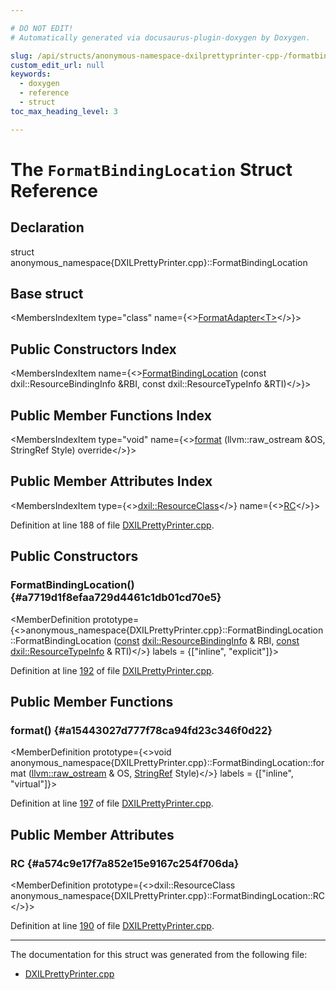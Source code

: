 ```yaml
---

# DO NOT EDIT!
# Automatically generated via docusaurus-plugin-doxygen by Doxygen.

slug: /api/structs/anonymous-namespace-dxilprettyprinter-cpp-/formatbindinglocation
custom_edit_url: null
keywords:
  - doxygen
  - reference
  - struct
toc_max_heading_level: 3

---
```





# The `FormatBindingLocation` Struct Reference

<DoxygenPage pluginConfig={pluginConfig}>



## Declaration

<CodeBlock>struct anonymous_namespace{DXILPrettyPrinter.cpp}::FormatBindingLocation</CodeBlock>

## Base struct

<MembersIndex>

<MembersIndexItem
  type="class"
  name={<><a href="/docs/api/classes/llvm/formatadapter">FormatAdapter&lt;T&gt;</a></>}>
</MembersIndexItem>

</MembersIndex>

## Public Constructors Index

<MembersIndex>

<MembersIndexItem
  name={<><a href="#a7719d1f8efaa729d4461c1db01cd70e5">FormatBindingLocation</a> (const dxil::ResourceBindingInfo &amp;RBI, const dxil::ResourceTypeInfo &amp;RTI)</>}>
</MembersIndexItem>

</MembersIndex>

## Public Member Functions Index

<MembersIndex>

<MembersIndexItem
  type="void"
  name={<><a href="#a15443027d777f78ca94fd23c346f0d22">format</a> (llvm::raw&#95;ostream &amp;OS, StringRef Style) override</>}>
</MembersIndexItem>

</MembersIndex>

## Public Member Attributes Index

<MembersIndex>

<MembersIndexItem
  type={<><a href="/docs/api/namespaces/llvm/dxil/#a132a161d0df9261a144e907a02141687">dxil::ResourceClass</a></>}
  name={<><a href="#a574c9e17f7a852e15e9167c254f706da">RC</a></>}>
</MembersIndexItem>

</MembersIndex>


Definition at line 188 of file <a href="/docs/api/files/lib/lib/target/lib/target/directx/dxilprettyprinter-cpp">DXILPrettyPrinter.cpp</a>.

<SectionDefinition>

## Public Constructors

### FormatBindingLocation() {#a7719d1f8efaa729d4461c1db01cd70e5}

<MemberDefinition
  prototype={<>anonymous&#95;namespace&#123;DXILPrettyPrinter.cpp&#125;::FormatBindingLocation::FormatBindingLocation (<a href="/docs/api/files/lib/lib/target/lib/target/aarch64/aarch64promoteconstant-cpp/#a90f8350fecae261c25be85d38b451bff">const</a> <a href="/docs/api/classes/llvm/dxil/resourcebindinginfo">dxil::ResourceBindingInfo</a> &amp; RBI, <a href="/docs/api/files/lib/lib/target/lib/target/aarch64/aarch64promoteconstant-cpp/#a90f8350fecae261c25be85d38b451bff">const</a> <a href="/docs/api/classes/llvm/dxil/resourcetypeinfo">dxil::ResourceTypeInfo</a> &amp; RTI)</>}
  labels = {["inline", "explicit"]}>

Definition at line <a href="/docs/api/files/lib/lib/target/lib/target/directx/dxilprettyprinter-cpp/#l00192">192</a> of file <a href="/docs/api/files/lib/lib/target/lib/target/directx/dxilprettyprinter-cpp">DXILPrettyPrinter.cpp</a>.
</MemberDefinition>

</SectionDefinition>

<SectionDefinition>

## Public Member Functions

### format() {#a15443027d777f78ca94fd23c346f0d22}

<MemberDefinition
  prototype={<>void anonymous&#95;namespace&#123;DXILPrettyPrinter.cpp&#125;::FormatBindingLocation::format (<a href="/docs/api/classes/llvm/raw-ostream">llvm::raw&#95;ostream</a> &amp; OS, <a href="/docs/api/classes/llvm/stringref">StringRef</a> Style)</>}
  labels = {["inline", "virtual"]}>

Definition at line <a href="/docs/api/files/lib/lib/target/lib/target/directx/dxilprettyprinter-cpp/#l00197">197</a> of file <a href="/docs/api/files/lib/lib/target/lib/target/directx/dxilprettyprinter-cpp">DXILPrettyPrinter.cpp</a>.
</MemberDefinition>

</SectionDefinition>

<SectionDefinition>

## Public Member Attributes

### RC {#a574c9e17f7a852e15e9167c254f706da}

<MemberDefinition
  prototype={<>dxil::ResourceClass anonymous&#95;namespace&#123;DXILPrettyPrinter.cpp&#125;::FormatBindingLocation::RC</>}>

Definition at line <a href="/docs/api/files/lib/lib/target/lib/target/directx/dxilprettyprinter-cpp/#l00190">190</a> of file <a href="/docs/api/files/lib/lib/target/lib/target/directx/dxilprettyprinter-cpp">DXILPrettyPrinter.cpp</a>.
</MemberDefinition>

</SectionDefinition>

<hr/>

The documentation for this struct was generated from the following file:

<ul>
<li><a href="/docs/api/files/lib/lib/target/lib/target/directx/dxilprettyprinter-cpp">DXILPrettyPrinter.cpp</a></li>
</ul>

</DoxygenPage>
